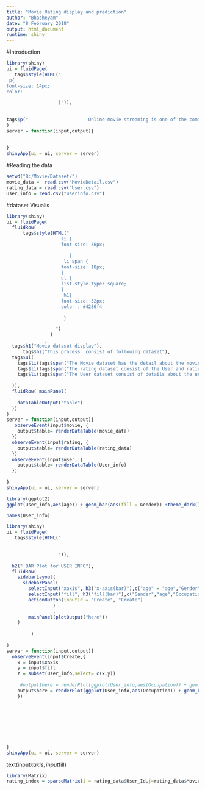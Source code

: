 ```yaml
---
title: "Movie Rating display and prediction"
author: "Bhasheyam"
date: "8 February 2018"
output: html_document
runtime: shiny
---
```

#Introduction
```r
library(shiny)
ui = fluidPage(
   tags$style(HTML("
 p{
font-size: 14px;
color:

                   }")),
  
  
tags$p("                      Online movie streaming is one of the common means of release movie in this digital world, though the crazy for theater is not reduced. User also refer to watch movie in home in TV, Laptons and Personal Device. Netflix is one of the well known example. there are plenty sites and service out. This paved the way for recommondation in digital, a way of marketing through Online. Movie and User details are used to find similarity, patterns and stats from the real time datast. objective is to find Recommendation for the movie and user.To bulid an interactive report with can used as app to see recommondation for the user and movie. ")
)
server = function(input,output){
  
  
}
shinyApp(ui = ui, server = server)
```

#Reading  the data
```r
setwd("B:/Movie/Dataset/")
movie_data =  read.csv("MovieDetail.csv")
rating_data = read.csv("User.csv")
User_info = read.csv("userinfo.csv")
```




#dataset Visualis
```r
library(shiny)
ui = fluidPage(
  fluidRow(
      tags$style(HTML("
                    li {
                    font-size: 36px;

                       }
                     li span {
                    font-size: 18px;
                    }
                    ul {
                    list-style-type: square;
                    }
                     h1{
                    font-size: 32px;
                    color : #4286f4
                    
                     }

                  ")
                )
              ,
  tags$h1("Movie dataset display"),
      tags$h2("This process  consist of following dataset"),
  tags$ul(
    tags$li(tags$span("The Movie dataset has the detail about the movieId name and Genres."),actionButton("movie", "View")),
    tags$li(tags$span("The rating dataset consist of the User and rating for the movie."),actionButton("rating", "View")),
    tags$li(tags$span("The User dataset consist of details about the user") ,actionButton("user", "View"))
   
  )),
  fluidRow( mainPanel(
    
    dataTableOutput("table")
  ))
)  
server = function(input,output){
   observeEvent(input$movie, {
    output$table= renderDataTable(movie_data)
  })
  observeEvent(input$rating, {
    output$table= renderDataTable(rating_data)
  })
  observeEvent(input$user, {
    output$table= renderDataTable(User_info)
  })
  
}
shinyApp(ui = ui, server = server)
```


```r
library(ggplot2)
ggplot(User_info,aes(age)) + geom_bar(aes(fill = Gender)) +theme_dark()
```
```r
names(User_info)
```


```r
library(shiny)
ui = fluidPage(
   tags$style(HTML("
 

                   ")),
   
  h2(" BAR Plot for USER INFO"),
  fluidRow(
    sidebarLayout(
      sidebarPanel( 
        selectInput("xaxis", h3("x-axis(bar)"),c("age" = "age","Gender"= "Gender","Occupation" = "Occupation")  ), 
        selectInput("fill", h3("fill(bar)"),c("Gender","age","Occupation")  ),
        actionButton(inputId = "Create", "Create")
                 )
                 ,
        mainPanel(plotOutput("here"))
    )
    
         )
  
)
server = function(input,output){
  observeEvent(input$Create,{
    x = input$xaxis
    y = input$fill
    z = subset(User_info,select= c(x,y))
    
     #output$here = renderPlot(ggplot(User_info,aes(Occupation)) + geom_bar(aes(fill = Gender)) +theme_dark())
    output$here = renderPlot(ggplot(User_info,aes(Occupation)) + geom_bar(aes(fill = Gender)) +theme_dark())
    })
 
    

  
 
      
  
  
}
shinyApp(ui = ui, server = server)
```
text(input$xaxis,input$fill)
```r
library(Matrix)
rating_index = sparseMatrix(i = rating_data$User_Id,j=rating_data$Movie_Id,x = rating_data$Rating)

```

